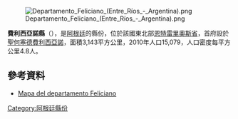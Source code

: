 [[Image:Departamento_Feliciano_(Entre_Ríos_-_Argentina).png|right]]

'''費利西亞諾縣'''（{{lang-es|Departamento Feliciano}}），是[[阿根廷|阿根廷]]的縣份，位於該國東北部[[恩特雷里奧斯省|恩特雷里奧斯省]]，首府設於[[聖何塞德費利西亞諾|聖何塞德費利西亞諾]]，面積3,143平方公里，2010年人口15,079，人口密度每平方公里4.8人。

{{Coord|30|23|6|S|58|45|7|W|display=title}}

==參考資料==
* [http://www.entrerios.gov.ar/vialidad/JPGZonales/ZonalXII-Feliciano.jpg Mapa del departamento Feliciano]{{dead link|date=2018年1月 |bot=InternetArchiveBot |fix-attempted=yes }}

{{Argentina-geo-stub}}
[[Category:阿根廷縣份|Category:阿根廷縣份]]